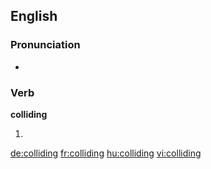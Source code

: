 ==English==

===Pronunciation===
* {{rhymes|aɪdɪŋ}}

===Verb===
'''colliding'''

# {{present participle of|[[collide]]}}

[[de:colliding]]
[[fr:colliding]]
[[hu:colliding]]
[[vi:colliding]]